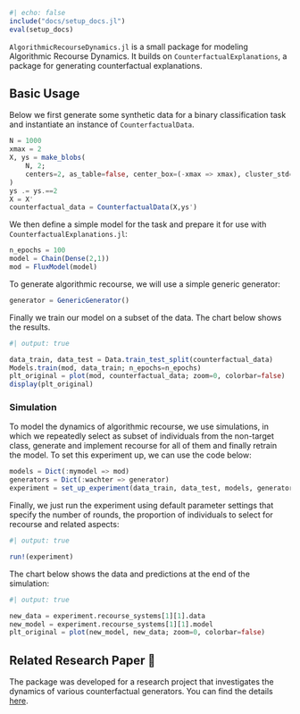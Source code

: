 ```julia
#| echo: false
include("docs/setup_docs.jl")
eval(setup_docs)
```

`AlgorithmicRecourseDynamics.jl` is a small package for modeling Algorithmic Recourse Dynamics. It builds on `CounterfactualExplanations`, a package for generating counterfactual explanations.

## Basic Usage

Below we first generate some synthetic data for a binary classification task and instantiate an instance of `CounterfactualData`.

```julia
N = 1000
xmax = 2
X, ys = make_blobs(
    N, 2; 
    centers=2, as_table=false, center_box=(-xmax => xmax), cluster_std=0.1
)
ys .= ys.==2
X = X'
counterfactual_data = CounterfactualData(X,ys')
```

We then define a simple model for the task and prepare it for use with `CounterfactualExplanations.jl`:

```julia
n_epochs = 100
model = Chain(Dense(2,1))
mod = FluxModel(model)
```

To generate algorithmic recourse, we will use a simple generic generator:

```julia
generator = GenericGenerator()
```

Finally we train our model on a subset of the data. The chart below shows the results.

```julia
#| output: true

data_train, data_test = Data.train_test_split(counterfactual_data)
Models.train(mod, data_train; n_epochs=n_epochs)
plt_original = plot(mod, counterfactual_data; zoom=0, colorbar=false)
display(plt_original)
```

### Simulation

To model the dynamics of algorithmic recourse, we use simulations, in which we repeatedly select as subset of individuals from the non-target class, generate and implement recourse for all of them and finally retrain the model. To set this experiment up, we can use the code below:

```julia
models = Dict(:mymodel => mod)
generators = Dict(:wachter => generator)
experiment = set_up_experiment(data_train, data_test, models, generators)
```

Finally, we just run the experiment using default parameter settings that specify the number of rounds, the proportion of individuals to select for recourse and related aspects:

```julia
#| output: true

run!(experiment)
```

The chart below shows the data and predictions at the end of the simulation:

```julia
#| output: true

new_data = experiment.recourse_systems[1][1].data
new_model = experiment.recourse_systems[1][1].model
plt_original = plot(new_model, new_data; zoom=0, colorbar=false)
```


## Related Research Paper 📝

The package was developed for a research project that investigates the dynamics of various counterfactual generators. You can find the details [here](https://github.com/pat-alt/endogenous-macrodynamics-in-algorithmic-recourse).